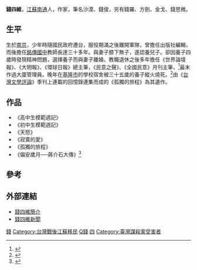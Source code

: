 '''錢四維'''{{BD|1929年||2009年|1月14日}}，[[江蘇|江蘇]][[南通|南通]]人，作家，筆名沙漠、錢俊，另有錢羅、方劍、金戈、錢思微。

==生平==

生於[[南京|南京]]，少年時隨國民政府遷台，服役期滿之後離開軍隊，曾擔任出版社編輯，而後擔任[[銘傳國中|銘傳國中]]教師長達三十多年。與妻子膝下無子，遂認養兒子。卻因養子四歲時發現精神問題，選擇養子而與妻子離婚。教職退休之後多年擔任《世界論壇報》、《大明報》、《環球日報》總主筆，《民意之聲》、《全國民意》月刊主筆，<ref>{{cite web|title=2007台灣作家作品目錄|url=http://www3.nmtl.gov.tw/Writer2/writer_detail.php?id=644|website=台灣文學館|accessdate=2017-12-22|archive-date=2017-12-22|archive-url=https://web.archive.org/web/20171222105653/http://www3.nmtl.gov.tw/Writer2/writer_detail.php?id=644|dead-url=no}}</ref>最末作過大廈管理員。晚年在[[基隆市|基隆市]]的學校宿舍被三十五歲的養子縱火燒死。<ref>{{cite news|author1=楊培華|author2=盧賢秀|title=死者疼愛養子 不惜與妻離婚|url=http://news.ltn.com.tw/news/society/paper/273543|accessdate=2017-12-22|work=自由時報|date=2009-01-15|archive-date=2017-12-22|archive-url=https://web.archive.org/web/20171222105547/http://news.ltn.com.tw/news/society/paper/273543|dead-url=no}}</ref>由《[[台灣文學評論|台灣文學評論]]》季刊上連載的回憶錄連集而成的《孤獨的旅程》為其遺作。

==作品==
*《高中生模範週記》
*《初中生模範週記》
*《天怒》
*《寂寞的愛》
*《孤獨的旅程》
*《偏安歲月──蔣介石大傳》<ref>{{cite book|title=偏安歲月──蔣介石大傳|date=1997年|publisher=新中原出版社|location=臺北}}</ref>

== 參考 ==
{{Reflist}}

==外部連結==
*[http://www.xianguo.com/go.php?fi=449972477 錢四維簡介]{{dead link|date=2018年4月 |bot=InternetArchiveBot |fix-attempted=yes }}
*[http://www.libertytimes.com.tw/2009/new/jan/15/today-so2-2.htm  錢四維新聞]

[[Category:台灣作家|錢]]
[[Category:台灣戰後江蘇移民|Category:台灣戰後江蘇移民]]
[[Category:南通人|Q錢]]
[[Category:錢姓|四]]
[[Category:臺灣謀殺案受害者|Category:臺灣謀殺案受害者]]